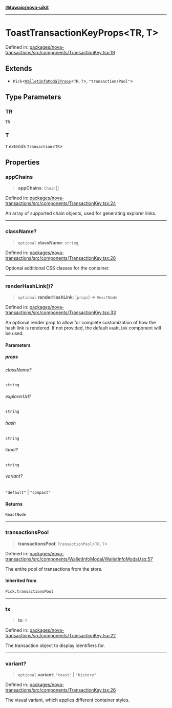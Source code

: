 [**@tuwaio/nova-uikit**](../../../README.md)

***

# ToastTransactionKeyProps\<TR, T\>

Defined in: [packages/nova-transactions/src/components/TransactionKey.tsx:19](https://github.com/TuwaIO/nova-uikit/blob/20015c9bfce4ecff209b6275296f35799ced635d/packages/nova-transactions/src/components/TransactionKey.tsx#L19)

## Extends

- `Pick`\<[`WalletInfoModalProps`](WalletInfoModalProps.md)\<`TR`, `T`\>, `"transactionsPool"`\>

## Type Parameters

### TR

`TR`

### T

`T` *extends* `Transaction`\<`TR`\>

## Properties

### appChains

> **appChains**: `Chain`[]

Defined in: [packages/nova-transactions/src/components/TransactionKey.tsx:24](https://github.com/TuwaIO/nova-uikit/blob/20015c9bfce4ecff209b6275296f35799ced635d/packages/nova-transactions/src/components/TransactionKey.tsx#L24)

An array of supported chain objects, used for generating explorer links.

***

### className?

> `optional` **className**: `string`

Defined in: [packages/nova-transactions/src/components/TransactionKey.tsx:28](https://github.com/TuwaIO/nova-uikit/blob/20015c9bfce4ecff209b6275296f35799ced635d/packages/nova-transactions/src/components/TransactionKey.tsx#L28)

Optional additional CSS classes for the container.

***

### renderHashLink()?

> `optional` **renderHashLink**: (`props`) => `ReactNode`

Defined in: [packages/nova-transactions/src/components/TransactionKey.tsx:33](https://github.com/TuwaIO/nova-uikit/blob/20015c9bfce4ecff209b6275296f35799ced635d/packages/nova-transactions/src/components/TransactionKey.tsx#L33)

An optional render prop to allow for complete customization of how the hash link is rendered.
If not provided, the default `HashLink` component will be used.

#### Parameters

##### props

###### className?

`string`

###### explorerUrl?

`string`

###### hash

`string`

###### label?

`string`

###### variant?

`"default"` \| `"compact"`

#### Returns

`ReactNode`

***

### transactionsPool

> **transactionsPool**: `TransactionPool`\<`TR`, `T`\>

Defined in: [packages/nova-transactions/src/components/WalletInfoModal/WalletInfoModal.tsx:57](https://github.com/TuwaIO/nova-uikit/blob/20015c9bfce4ecff209b6275296f35799ced635d/packages/nova-transactions/src/components/WalletInfoModal/WalletInfoModal.tsx#L57)

The entire pool of transactions from the store.

#### Inherited from

`Pick.transactionsPool`

***

### tx

> **tx**: `T`

Defined in: [packages/nova-transactions/src/components/TransactionKey.tsx:22](https://github.com/TuwaIO/nova-uikit/blob/20015c9bfce4ecff209b6275296f35799ced635d/packages/nova-transactions/src/components/TransactionKey.tsx#L22)

The transaction object to display identifiers for.

***

### variant?

> `optional` **variant**: `"toast"` \| `"history"`

Defined in: [packages/nova-transactions/src/components/TransactionKey.tsx:26](https://github.com/TuwaIO/nova-uikit/blob/20015c9bfce4ecff209b6275296f35799ced635d/packages/nova-transactions/src/components/TransactionKey.tsx#L26)

The visual variant, which applies different container styles.
